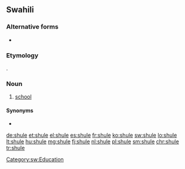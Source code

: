 ==Swahili==
===Alternative forms===
* {{l|sw|skule}}

===Etymology===
{{borrowing|de|Schule|lang=sw}}.

===Noun===
{{sw-noun|n}}

# [[school]]

====Synonyms====
* {{l|sw|chuo}}

[[Category:sw:Education]]

[[de:shule]]
[[et:shule]]
[[el:shule]]
[[es:shule]]
[[fr:shule]]
[[ko:shule]]
[[sw:shule]]
[[lo:shule]]
[[lt:shule]]
[[hu:shule]]
[[mg:shule]]
[[fj:shule]]
[[nl:shule]]
[[pl:shule]]
[[sm:shule]]
[[chr:shule]]
[[tr:shule]]